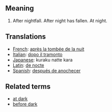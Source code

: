 == Meaning ==

#After nightfall.  After night has fallen.  At night.

== Translations ==

*[[French]]: [[après la tombée de la nuit]]
*[[Italian]]: [[dopo il tramonto]]
*[[Japanese]]: kuraku natte kara
*[[Latin]]: [[de nocte]]
*[[Spanish]]: [[después de anochecer]]

== Related terms ==

*[[at dark]]
*[[before dark]]